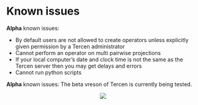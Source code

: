 # Known issues {#known-issues}

__Alpha__ known issues:

* By default users are not allowed to create operators unless explicitly given permission by a Tercen administrator
* Cannot perform an operator on multi pairwise projections
* If your local computer's date and clock time is not the same as the Tercen server then you may get delays and errors
* Cannot run python scripts

__Alpha__ known issues:
The beta vreson of Tercen is currently being tested.


<center>![](images/alpha2beta.png)</center>
